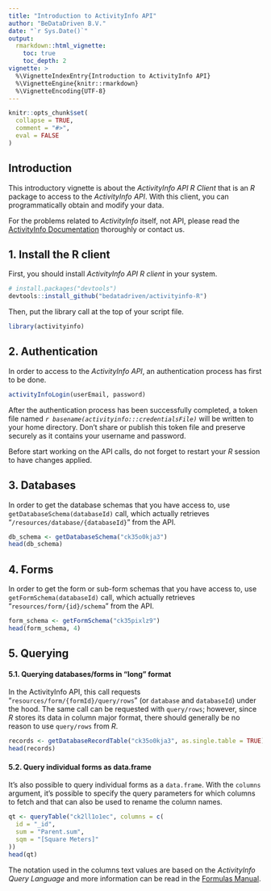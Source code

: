 ```yaml
---
title: "Introduction to ActivityInfo API"
author: "BeDataDriven B.V."
date: "`r Sys.Date()`"
output:
  rmarkdown::html_vignette:
    toc: true
    toc_depth: 2
vignette: >
  %\VignetteIndexEntry{Introduction to ActivityInfo API}
  %\VignetteEngine{knitr::rmarkdown}
  %\VignetteEncoding{UTF-8}
---
```


```r
knitr::opts_chunk$set(
  collapse = TRUE,
  comment = "#>",
  eval = FALSE
)
```

## Introduction

This introductory vignette is about the *ActivityInfo API R Client* 
that is an *R* package to access 
to the *ActivityInfo API*. 
With this client, you can programmatically obtain and modify 
your data.

For the problems related to *ActivityInfo* itself, not API, please read the
[ActivityInfo Documentation](https://www.activityinfo.org/support/docs/index.html) thoroughly or contact us.

## 1. Install the R client

First, you should install *ActivityInfo API R client* in your system.

```r
# install.packages("devtools")
devtools::install_github("bedatadriven/activityinfo-R")
```

Then, put the library call at the top of your script file.

```r
library(activityinfo)
```

## 2. Authentication

In order to access to the *ActivityInfo API*, an authentication process has first
to be done.

```r
activityInfoLogin(userEmail, password)
```

After the authentication process has been successfully completed, a token file
named *`r basename(activityinfo:::credentialsFile)`* will be written to your 
home directory. Don't share or publish this token file and preserve securely
as it contains your username and password.

Before start working on the API calls, do not forget to restart your *R* session
to have changes applied.

## 3. Databases

In order to get the database schemas that you have access to, use
`getDatabaseSchema(databaseId)` call, which actually retrieves
"`/resources/database/{databaseId}`" from the API.

```r
db_schema <- getDatabaseSchema("ck35o0kja3")
head(db_schema)
```

## 4. Forms

In order to get the form or sub-form schemas that you have access to, use
`getFormSchema(databaseId)` call, which actually retrieves
"`resources/form/{id}/schema`" from the API.

```r
form_schema <- getFormSchema("ck35pixlz9")
head(form_schema, 4)
```

## 5. Querying

#### 5.1. Querying databases/forms in "long" format 

In the ActivityInfo API, this call requests
"`resources/form/{formId}/query/rows`" (or `database` and `databaseId`) under
the hood. The same call can be requested with `query/rows`; however, since *R*
stores its data in column major format, there should generally be no reason to
use `query/rows` from *R*.

```r
records <- getDatabaseRecordTable("ck35o0kja3", as.single.table = TRUE)
head(records)
```

#### 5.2. Query individual forms as data.frame

It's also possible to query individual forms as a `data.frame`. With the
`columns` argument, it's possible to specify the query parameters for which
columns to fetch and that can also be used to rename the column names.

```r
qt <- queryTable("ck2ll1o1ec", columns = c(
  id = "_id",
  sum = "Parent.sum",
  sqm = "[Square Meters]"
))
head(qt)
```

The notation used in the columns text values are based on the
*ActivityInfo Query Language* and more information can be read in the 
[Formulas Manual](https://www.activityinfo.org/support/docs/m/77022/index.html).

